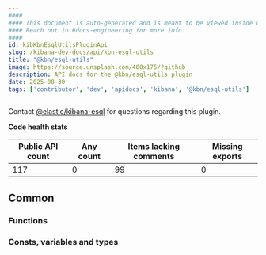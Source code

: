 ```yaml
---
####
#### This document is auto-generated and is meant to be viewed inside our experimental, new docs system.
#### Reach out in #docs-engineering for more info.
####
id: kibKbnEsqlUtilsPluginApi
slug: /kibana-dev-docs/api/kbn-esql-utils
title: "@kbn/esql-utils"
image: https://source.unsplash.com/400x175/?github
description: API docs for the @kbn/esql-utils plugin
date: 2025-08-30
tags: ['contributor', 'dev', 'apidocs', 'kibana', '@kbn/esql-utils']
---
```




Contact [@elastic/kibana-esql](https://github.com/orgs/elastic/teams/kibana-esql) for questions regarding this plugin.

**Code health stats**

| Public API count  | Any count | Items lacking comments | Missing exports |
|-------------------|-----------|------------------------|-----------------|
| 117 | 0 | 99 | 0 |

## Common

### Functions
<DocDefinitionList data={kbnEsqlUtilsObj.common.functions}/>

### Consts, variables and types
<DocDefinitionList data={kbnEsqlUtilsObj.common.misc}/>

